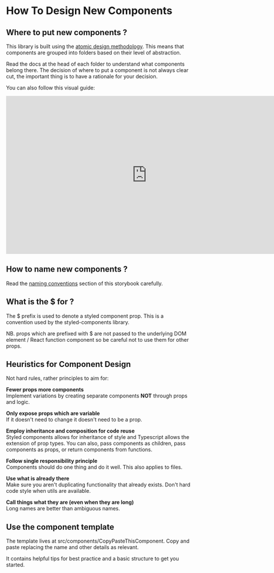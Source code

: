 
<Meta title="Docs/HowToDesignComponents" />

# How To Design New Components

## Where to put new components ?

This library is built using the [atomic design methodology](https://bradfrost.com/blog/post/atomic-web-design/). This means that components are grouped into folders based on their level of abstraction.

Read the docs at the head of each folder to understand what components belong there. The decision of where to put a component is not always clear cut, the important thing is to have a rationale for your decision.

You can also follow this visual guide:

<iframe width="768" height="432" src="https://miro.com/app/live-embed/uXjVNnKBgyk=/?moveToViewport=-1086,-1689,2356,3255&embedId=225415793653" frameborder="0" scrolling="no" allow="fullscreen; clipboard-read; clipboard-write" allowfullscreen></iframe>

## How to name new components ?

Read the [naming conventions](/docs/docs-namingconventions--docs) section of this storybook carefully.

## What is the $ for ?

The $ prefix is used to denote a styled component prop. This is a convention used by the styled-components library.

NB. props which are prefixed with $ are not passed to the underlying DOM element / React function component so be careful not to use them for other props.

## Heuristics for Component Design

Not hard rules, rather principles to aim for:

**Fewer props more components**<br/>
Implement variations by creating separate components **NOT** through props and logic.

**Only expose props which are variable**<br/>
If it doesn't need to change it doesn't need to be a prop.

**Employ inheritance and composition for code reuse**<br/>
Styled components allows for inheritance of style and Typescript allows the extension of prop types. You can also, pass components as children, pass components as props, or return components from functions.

**Follow single responsibility principle**<br/>
Components should do one thing and do it well. This also applies to files.

**Use what is already there**<br/>
Make sure you aren't duplicating functionality that already exists. Don't hard code style when utils are available.

**Call things what they are (even when they are long)**<br/>
Long names are better than ambiguous names.

## Use the component template

The template lives at src/components/CopyPasteThisComponent. Copy and paste replacing the name and other details as relevant.

It contains helpful tips for best practice and a basic structure to get you started.
